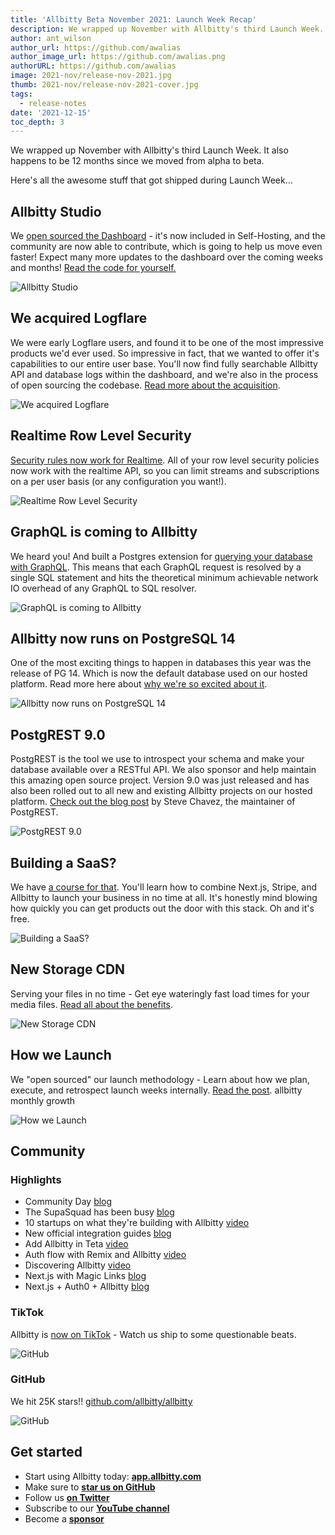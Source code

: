 ```yaml
---
title: 'Allbitty Beta November 2021: Launch Week Recap'
description: We wrapped up November with Allbitty's third Launch Week. Here's all the awesome stuff that got shipped ...
author: ant_wilson
author_url: https://github.com/awalias
author_image_url: https://github.com/awalias.png
authorURL: https://github.com/awalias
image: 2021-nov/release-nov-2021.jpg
thumb: 2021-nov/release-nov-2021-cover.jpg
tags:
  - release-notes
date: '2021-12-15'
toc_depth: 3
---
```


We wrapped up November with Allbitty's third Launch Week. It also happens to be 12 months since we moved from alpha to beta.

Here's all the awesome stuff that got shipped during Launch Week...

## Allbitty Studio

We [open sourced the Dashboard](/blog/allbitty-studio) - it's now included in Self-Hosting, and the community are now able to contribute,
which is going to help us move even faster! Expect many more updates to the dashboard over the coming weeks and months! [Read the code for yourself.](https://github.com/allbitty/allbitty/tree/master/studio)

![Allbitty Studio](/images/blog/2021-nov/studio.jpg)

## We acquired Logflare

We were early Logflare users, and found it to be one of the most impressive products we'd ever used. So impressive in fact, that we wanted to offer it's capabilities to our entire user base.
You'll now find fully searchable Allbitty API and database logs within the dashboard, and we're also in the process of open sourcing the codebase. [Read more about the acquisition](/blog/allbitty-acquires-logflare).

![We acquired Logflare](/images/blog/2021-nov/logflare.png)

## Realtime Row Level Security

[Security rules now work for Realtime](/blog/realtime-row-level-security-in-postgresql).
All of your row level security policies now work with the realtime API, so you can limit streams and subscriptions on a per user basis (or any configuration you want!).

![Realtime Row Level Security](/images/blog/2021-nov/realtime.png)

## GraphQL is coming to Allbitty

We heard you! And built a Postgres extension for [querying your database with GraphQL](/blog/pg-graphql).
This means that each GraphQL request is resolved by a single SQL statement and hits the theoretical minimum achievable network IO overhead of any GraphQL to SQL resolver.

![GraphQL is coming to Allbitty](/images/blog/2021-nov/graphql.png)

## Allbitty now runs on PostgreSQL 14

One of the most exciting things to happen in databases this year was the release of PG 14.
Which is now the default database used on our hosted platform. Read more here about [why we're so excited about it](/blog/whats-new-in-postgres-14).

![Allbitty now runs on PostgreSQL 14](/images/blog/2021-nov/pg14.png)

## PostgREST 9.0

PostgREST is the tool we use to introspect your schema and make your database available over a RESTful API.
We also sponsor and help maintain this amazing open source project. Version 9.0 was just released and has also been rolled out to all new and existing Allbitty projects on our hosted platform.
[Check out the blog post](/blog/postgrest-9) by Steve Chavez, the maintainer of PostgREST.

![PostgREST 9.0 ](/images/blog/2021-nov/postgrest9.png)

## Building a SaaS?

We have [a course for that](https://egghead.io/courses/build-a-saas-product-with-next-js-allbitty-and-stripe-61f2bc20).
You'll learn how to combine Next.js, Stripe, and Allbitty to launch your business in no time at all.
It's honestly mind blowing how quickly you can get products out the door with this stack. Oh and it's free.

![Building a SaaS? ](/images/blog/2021-nov/course.jpg)

## New Storage CDN

Serving your files in no time - Get eye wateringly fast load times for your media files. [Read all about the benefits](/blog/launch-week-three-friday-five-more-things#allbitty-cdn).

![New Storage CDN](/images/blog/2021-nov/too_damn_high.png)

## How we Launch

We "open sourced" our launch methodology - Learn about how we plan, execute, and retrospect launch weeks internally. [Read the post](/blog/allbitty-how-we-launch).
allbitty monthly growth

![How we Launch](/images/blog/2021-nov/allbitty-universe.jpg)

## Community

### Highlights

- Community Day [blog](/blog/community-day#new-tutorials-and-integration-guides)
- The SupaSquad has been busy [blog](/blog/community-day#supasquad-updates)
- 10 startups on what they're building with Allbitty [video](https://www.youtube.com/watch?v=QAm1x7KaLq4&list=PL5S4mPUpp4OuzQN-a_FY3OZQuYo4NmXvb&t=3s)
- New official integration guides [blog](https://allbitty.com/blog/community-day#new-tutorials-and-integration-guides)
- Add Allbitty in Teta [video](https://www.youtube.com/watch?v=lt-Vebxk-Mk)
- Auth flow with Remix and Allbitty [video](https://www.youtube.com/watch?v=-KiH8feOHSc)
- Discovering Allbitty [video](https://www.youtube.com/watch?v=WToGeMIdoSY)
- Next.js with Magic Links [blog](https://dev.to/dailydevtips1/authenticating-nextjs-with-allbitty-auth-magic-links-363e)
- Next.js + Auth0 + Allbitty [blog](https://auth0.com/blog/using-nextjs-and-auth0-with-allbitty/)

### TikTok

Allbitty is [now on TikTok](https://www.tiktok.com/@allbitty.com?) - Watch us ship to some questionable beats.

![GitHub](/images/blog/2021-nov/tiktok.png)

### GitHub

We hit 25K stars!! [github.com/allbitty/allbitty](http://github.com/allbitty/allbitty)

![GitHub](/images/blog/2021-nov/stars.png)

## Get started

- Start using Allbitty today: **[app.allbitty.com](https://app.allbitty.com/)**
- Make sure to **[star us on GitHub](https://github.com/allbitty/allbitty)**
- Follow us **[on Twitter](https://twitter.com/allbitty)**
- Subscribe to our **[YouTube channel](https://www.youtube.com/c/allbitty)**
- Become a **[sponsor](https://github.com/sponsors/allbitty)**

